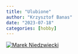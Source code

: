 ```yaml
---
title: "Ulubione"
author: "Krzysztof Banas"
date: "2023-07-18"
categories: [hobby]
---
```


::: {layout-ncol="2"}
[![Marek Niedzwiecki](images/MN.png)](http://www.marekniedzwiecki.pl)


:::


